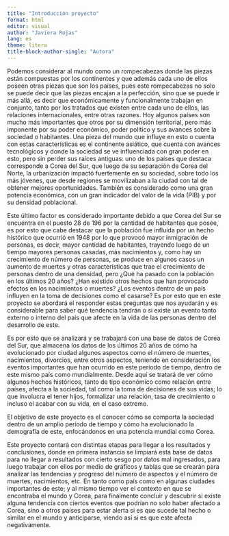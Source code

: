 ```yaml
---
title: "Introducción proyecto"
format: html
editor: visual
author: "Javiera Rojas"
lang: es
theme: litera
title-block-author-single: "Autora"
---
```


Podemos considerar al mundo como un rompecabezas donde las piezas están compuestas por los continentes y que además cada uno de ellos poseen otras piezas que son los países, pues este rompecabezas no solo se puede decir que las piezas encajan a la perfección, sino que se puede ir más allá, es decir que económicamente y funcionalmente trabajan en conjunto, tanto por los tratados que existen entre cada uno de ellos, las relaciones internacionales, entre otras razones. Hoy algunos países son mucho más importantes que otros por su dimensión territorial, pero más imponente por su poder económico, poder político y sus avances sobre la sociedad o habitantes. Una pieza del mundo que influye en esto o cuenta con estas características es el continente asiático, que cuenta con avances tecnológicos y donde la sociedad se ve influenciada con gran poder en esto, pero sin perder sus raíces antiguas: uno de los países que destaca corresponde a Corea del Sur, que luego de su separación de Corea del Norte, la urbanización impactó fuertemente en su sociedad, sobre todo los más jóvenes, que desde regiones se movilizaban a la ciudad con tal de obtener mejores oportunidades. También es considerado como una gran potencia económica, con un gran indicador del valor de la vida (PIB) y por su densidad poblacional. 

Este último factor es considerado importante debido a que Corea del Sur se encuentra en el puesto 28 de 196 por la cantidad de habitantes que posee, es por esto que cabe destacar que la población fue influida por un hecho histórico que ocurrió en 1948 por lo que provocó mayor inmigración de personas, es decir, mayor cantidad de habitantes, trayendo luego de un tiempo mayores personas casadas, más nacimientos y, como hay un crecimiento de número de personas, se produce en algunos casos un aumento de muertes y otras características que trae el crecimiento de personas dentro de una densidad, pero ¿Qué ha pasado con la población en los últimos 20 años? ¿Han existido otros hechos que han provocado efectos en los nacimientos o muertes? ¿Los eventos dentro de un país influyen en la toma de decisiones como el casarse? Es por esto que en este proyecto se abordará el responder estas preguntas que nos ayudarán y es considerable para saber qué tendencia tendrán o si existe un evento tanto externo o interno del país que afecte en la vida de las personas dentro del desarrollo de este.

Es por esto que se analizará y se trabajará con una base de datos de Corea del Sur, que almacena los datos de los últimos 20 años de cómo ha evolucionado por ciudad algunos aspectos como el número de muertes, nacimientos, divorcios, entre otros aspectos, teniendo en consideración los eventos importantes que han ocurrido en este periodo de tiempo, dentro de este mismo país como mundialmente. Desde aquí se tratará de ver cómo algunos hechos históricos, tanto de tipo económico como relación entre países, afecta a la sociedad, tal como la toma de decisiones de sus vidas; lo que involucra el tener hijos, formalizar una relación, tasa de crecimiento o incluso el acabar con su vida, en el caso extremo.

El objetivo de este proyecto es el conocer cómo se comporta la sociedad dentro de un amplio período de tiempo y cómo ha evolucionado la demografía de este, enfocándonos en una potencia mundial como Corea. 

Este proyecto contará con distintas etapas para llegar a los resultados y conclusiones, donde en primera instancia se limpiará esta base de datos para no llegar a resultados con cierto sesgo por datos mal ingresados, para luego trabajar con ellos por medio de gráficos y tablas que se crearán para analizar las tendencias y progreso del número de aspectos y el número de muertes, nacimientos, etc. En tanto como país como en algunas ciudades importantes de este; y al mismo tiempo ver el contexto en que se encontraba el mundo y Corea, para finalmente concluir y descubrir si existe alguna tendencia con ciertos eventos que podrían no solo haber afectado a Corea, sino a otros países para estar alerta si es que sucede tal hecho o similar en el mundo y anticiparse, viendo así si es que este afecta negativamente.

\
